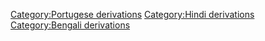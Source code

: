 {{stub}}
[[Category:Portugese derivations]]
[[Category:Hindi derivations]]
[[Category:Bengali derivations]]